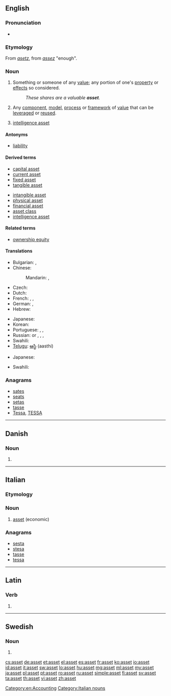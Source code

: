 {{also|ASSET}}
==English==
{{wikipedia}}

===Pronunciation===
* {{IPA|/ˈæsɛt/}}

===Etymology===
From {{etyl|xno}} ''[[asetz]]'', from {{etyl|fro}} ''[[assez]]'' "enough".

===Noun===
{{en-noun}}

# Something or someone of any [[value]]; any portion of one's [[property]] or [[effect]]s so considered.
#: ''These shares are a valuable '''asset'''.''
# {{software}} Any [[component]], [[model]], [[process]] or [[framework]] of [[value]] that can be [[leverage]]d or [[reuse]]d.
# {{espionage}} [[intelligence asset]]

====Antonyms====
* [[liability]]

====Derived terms====
{{der-top|}}
* [[capital asset]]
* [[current asset]]
* [[fixed asset]]
* [[tangible asset]]
{{der-mid}}
* [[intangible asset]]
* [[physical asset]]
* [[financial asset]]
* [[asset class]]
* [[intelligence asset]]
{{der-bottom}}

====Related terms====
{{rel-top|}}
* [[ownership equity]]
{{rel-bottom}}

====Translations====
{{trans-top|something or someone of any value}}
* Bulgarian: {{t+|bg|актив}},  {{t|bg|авоари}}
* Chinese:
*: Mandarin: {{t|zh|資產|sc=Hani}}, {{t|zh|资产|tr=zīchǎn|sc=Hani}}
* Czech: {{t-|cs|aktivum|n}}
* Dutch: {{t+|nl|activa|p}}
* French: {{t+|fr|actif|m}}, {{t|fr|avoir|m}}, {{t+|fr|atout|m}}
* German: {{t|de|Aktiva|n|p}}, {{t|de|Vermögenswert|f}}
* Hebrew: {{t|he|נכס|m|tr=nekhes|sc=Hebr}}
{{trans-mid}}
* Japanese: {{t+|ja|資産|tr=しさん, shisan|sc=Jpan}}
* Korean: {{t|ko|자산|tr=jasan|sc=Kore}}
* Portuguese: {{t+|pt|bem}}, {{t+|pt|activo|m}}, {{t|pt|ativo|m}}
* Russian: {{t+|ru|актив|m|tr=aktív|sc=Cyrl}} or {{t+|ru|актив|m|p|tr=aktívy|alt=активы|sc=Cyrl}}, {{qualifier|finance}} {{t|ru|авуары|m|p|tr=avuáry|sc=Cyrl}}, {{t+|ru|имущество|n|tr=imúščestvo|sc=Cyrl}}, {{t+|ru|собственность|f|tr=sóbstvennost’|sc=Cyrl}}
* Swahili: {{t+|sw|mali|xs=Swahili}}
* [[Telugu]]: [[ఆస్థి]] (aasthi)
{{trans-bottom}}

{{trans-top|software: any component, etc. that can be leveraged or reused}}
* Japanese: {{t+|ja|資産|tr=shisan|sc=Jpan}}
{{trans-mid}}
* Swahili: {{t+|sw|mali|xs=Swahili}}
{{trans-bottom}}

===Anagrams===
* [[sates#English|sates]]
* [[seats#English|seats]]
* [[setas#English|setas]]
* [[tasse#English|tasse]]
* [[Tessa#English|Tessa]], [[TESSA#English|TESSA]]

[[Category:en:Accounting]]

----

==Danish==

===Noun===
{{head|da|noun form|g=n}}

# {{form of|singular definite|as|lang=da}}

----

==Italian==

===Etymology===
{{etyl|en|it}}

===Noun===
{{head|it|noun|g=m}} {{inv}}

# [[#English|asset]] (economic)

===Anagrams===
* [[sesta#Italian|sesta]]
* [[stesa#Italian|stesa]]
* [[tasse#Italian|tasse]]
* [[tessa#Italian|tessa]]

[[Category:Italian nouns]]

----

==Latin==

===Verb===
{{la-verb-form|asset}}

# {{conjugation of|asso|assō|3|s|pres|act|sub|lang=la}}

----

==Swedish==

===Noun===
{{head|sv|noun form}}

# {{sv-noun-form-def|ass}}

[[cs:asset]]
[[de:asset]]
[[et:asset]]
[[el:asset]]
[[es:asset]]
[[fr:asset]]
[[ko:asset]]
[[io:asset]]
[[id:asset]]
[[it:asset]]
[[sw:asset]]
[[lo:asset]]
[[hu:asset]]
[[mg:asset]]
[[ml:asset]]
[[my:asset]]
[[ja:asset]]
[[pl:asset]]
[[pt:asset]]
[[ro:asset]]
[[ru:asset]]
[[simple:asset]]
[[fi:asset]]
[[sv:asset]]
[[ta:asset]]
[[th:asset]]
[[vi:asset]]
[[zh:asset]]